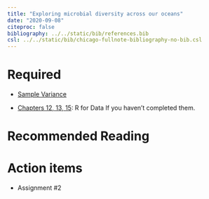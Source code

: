 ```yaml
---
title: "Exploring microbial diversity across our oceans"
date: "2020-09-08"
citeproc: false
bibliography: ../../static/bib/references.bib
csl: ../../static/bib/chicago-fullnote-bibliography-no-bib.csl
--- 
```



# Required 

- [Sample Variance](https://www.youtube.com/watch?v=p6IBmueHHdw)

- [Chapters 12, 13, 15](https://r4ds.had.co.nz/tidy-data.html): R for Data 
If you haven't completed them.

# Recommended Reading


# Action items  


- Assignment #2 



